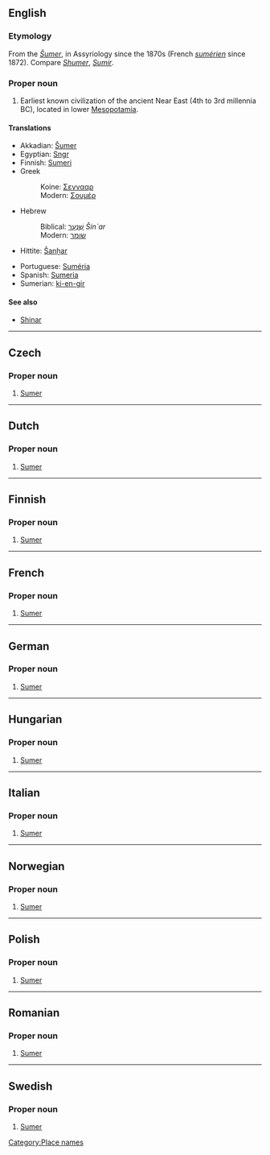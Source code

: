 ==English==
{{wikipedia}}

===Etymology===
From the {{Akk.}} ''[[Šumer]]'', in Assyriology since the 1870s (French ''[[sumérien]]'' since 1872). Compare ''[[Shumer]]'', ''[[Sumir]]''.

===Proper noun===
{{en-proper noun}}

# Earliest known civilization of the ancient Near East (4th to 3rd millennia BC), located in lower [[Mesopotamia]].

====Translations====
{{trans-top|the civilization}}
*Akkadian: [[Šumer]]
*Egyptian: [[Sngr]]
*Finnish: [[Sumeri]]
*Greek
*:Koine: [[Σεννααρ]]
*:Modern: [[Σουμέρ]]
*Hebrew
*:Biblical: [[שִׁנְעָר]] ''Šin`ar''
*:Modern: [[שומר]]
*Hittite: [[Šanḫar]]
{{trans-mid}}
*Portuguese: [[Suméria]]
*Spanish: [[Sumeria]]
*Sumerian: [[ki-en-gir]]
{{trans-bottom}}

====See also====
*[[Shinar]]

[[Category:Place names]]

----

==Czech==

===Proper noun===
{{infl|cs|proper noun}}

# [[#English|Sumer]]

----

==Dutch==

===Proper noun===
{{infl|nl|proper noun}}

# [[#English|Sumer]]

----

==Finnish==

===Proper noun===
{{infl|fi|proper noun}}

# [[#English|Sumer]]

----

==French==

===Proper noun===
{{infl|fr|proper noun}}

# [[#English|Sumer]]

----

==German==

===Proper noun===
{{infl|de|proper noun}}

# [[#English|Sumer]]

----

==Hungarian==

===Proper noun===
{{infl|hu|proper noun}}

# [[#English|Sumer]]

----

==Italian==

===Proper noun===
{{infl|it|proper noun}}

# [[#English|Sumer]]

----

==Norwegian==

===Proper noun===
{{infl|no|proper noun}}

# [[#English|Sumer]]

----

==Polish==

===Proper noun===
{{infl|pl|proper noun}}

# [[#English|Sumer]]

----

==Romanian==

===Proper noun===
{{infl|ro|proper noun}}

# [[#English|Sumer]]

----

==Swedish==

===Proper noun===
{{infl|sv|proper noun}}

# [[#English|Sumer]]